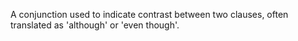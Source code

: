 A conjunction used to indicate contrast between two clauses, often translated as 'although' or 'even though'.
